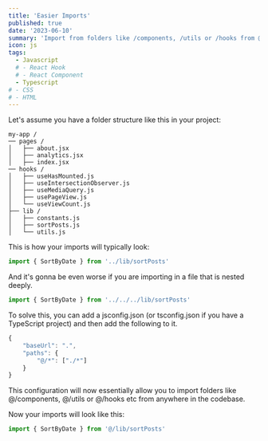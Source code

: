```yaml
---
title: 'Easier Imports'
published: true
date: '2023-06-10'
summary: 'Import from folders like /components, /utils or /hooks from @/anywhere in your codebase.'
icon: js
tags:
  - Javascript
  # - React Hook
  # - React Component
  - Typescript
# - CSS
# - HTML
---
```


Let's assume you have a folder structure like this in your project:

<CodeBlock>

```bash:terminal
my-app /
── pages /
│   ├── about.jsx
│   ├── analytics.jsx
│   ├── index.jsx
── hooks /
│   ├── useHasMounted.js
│   ├── useIntersectionObserver.js
│   ├── useMediaQuery.js
│   ├── usePageView.js
│   └── useViewCount.js
├── lib /
│   ├── constants.js
│   ├── sortPosts.js
│   └── utils.js
```

</CodeBlock>

This is how your imports will typically look:

<CodeBlock>

```js title="example.ts"
import { SortByDate } from '../lib/sortPosts'
```

</CodeBlock>

And it's gonna be even worse if you are importing in a file that is nested deeply.

<CodeBlock>

```js title="example.ts"
import { SortByDate } from '../../../lib/sortPosts'
```

</CodeBlock>

To solve this, you can add a jsconfig.json (or tsconfig.json if you have a TypeScript project) and then add the following to it.

<CodeBlock>

```js title="example.ts"
{
    "baseUrl": ".",
    "paths": {
        "@/*": ["./*"]
    }
}
```

</CodeBlock>

This configuration will now essentially allow you to import folders like @/components, @/utils or @/hooks etc from anywhere in the codebase.

Now your imports will look like this:

<CodeBlock>

```js title="example.ts"
import { SortByDate } from '@/lib/sortPosts'
```

</CodeBlock>
